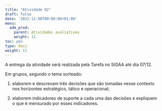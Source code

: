 ---
title: "Atividade 02"
draft: false
date: '2021-11-08T00:00:00+01:00'
menu:
  adm_prod:
    parent: Atividades avaliativas
    weight: 11
toc: yes
type: docs
weight: 11
---

A entrega da atividade será realizada pela Tarefa no SIGAA até dia 07/12.

Em grupos, segundo o tema sorteado:

1. elaborem e descrevam três decisões que são tomadas nesse contexto nos horizontes estratégico, tático e operacional;

2. elaborem indicadores de suporte a cada uma das decisões e expliquem o que é mensurado por esses indicadores.


